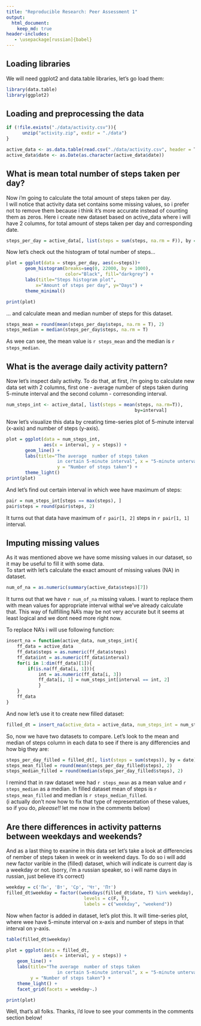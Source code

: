```yaml
---
title: "Reproducible Research: Peer Assessment 1"
output: 
  html_document:
    keep_md: true
header-includes:
   - \usepackage[russian]{babel}
---
```

## Loading libraries

We will need ggplot2 and data.table libraries, let's go load them:

```r
library(data.table)
library(ggplot2)
```


## Loading and preprocessing the data

```r
if (!file.exists("./data/activity.csv")){
      unzip("activity.zip", exdir = "./data")
}

active_data <- as.data.table(read.csv("./data/activity.csv", header = T))
active_data$date <- as.Date(as.character(active_data$date))
```


## What is mean total number of steps taken per day?

Now i'm going to calculate the total amount of steps taken per day.  
I will notice that activity data set contains some missing values, so i prefer not to remove them
because i think it's more accurate instead of counting them as zeros.
Here i create new dataset based on active_data where i will have 2 columns, for total amount of steps taken per day and corresponding date. 


```r
steps_per_day = active_data[, list(steps = sum(steps, na.rm = F)), by = date]
```

Now let's check out the histogram of total number of steps...

```r
plot = ggplot(data = steps_per_day, aes(x=steps))+
       geom_histogram(breaks=seq(0, 22000, by = 1000), 
                      color="Black", fill="darkgrey") + 
       labs(title="Steps histogram plot",
           x="Amount of steps per day", y="Days") +
       theme_minimal()

print(plot)
```

... and calculate mean and median number of steps for this dataset.

```r
steps_mean = round(mean(steps_per_day$steps, na.rm = T), 2)
steps_median = median(steps_per_day$steps, na.rm = T)
```

As wee can see, the mean value is `r steps_mean` and the median is `r steps_median`.

## What is the average daily activity pattern?

Now let's inspect daily activity. To do that, at first, i'm going to calculate new data set with 2 columns, first one - average number of steps taken during 5-minute interval and the second column - corresonding interval.

```r
num_steps_int <- active_data[, list(steps = mean(steps, na.rm=T)), 
                                                by=interval]
```

Now let's visualize this data by creating time-series plot of 5-minute interval (x-axis) and number of steps (y-axis).

```r
plot = ggplot(data = num_steps_int, 
              aes(x = interval, y = steps)) + 
       geom_line() + 
       labs(title="The average  number of steps taken 
                   in certain 5-minute interval", x = "5-minute unterval", 
                   y = "Number of steps taken") + 
       theme_light()
print(plot)
```

And let's find out certain interval in which wee have maximum of steps:

```r
pair = num_steps_int[steps == max(steps), ]
pair$steps = round(pair$steps, 2)
```

It turns out that data have maximum of `r pair[1, 2]` steps in `r pair[1, 1]` interval.

## Imputing missing values

As it was mentioned above we have some missing values in our dataset, so it may be useful to fill it with some data.  
To start with let's calculate the exact amount of missing values (NA) in dataset.

```r
num_of_na = as.numeric(summary(active_data$steps)[7])
```

It turns out that we have `r num_of_na` missing values. I want to replace them with mean values for appropriate interval withal we've already calculate that. This way of fullfilling NA's may be not very accurate but it seems at least logical and we dont need more right now.

To replace NA's i will use following function:

```r
insert_na = function(active_data, num_steps_int){
    ff_data = active_data
    ff_data$steps = as.numeric(ff_data$steps)
    ff_data$int = as.numeric(ff_data$interval)
    for(i in 1:dim(ff_data)[1]){
        if(is.na(ff_data[i, 1])){
            int = as.numeric(ff_data[i, 3])
            ff_data[i, 1] = num_steps_int[interval == int, 2]
            }
    }
    ff_data
}
```

And now let's use it to create new filled dataset:

```r
filled_dt = insert_na(active_data = active_data, num_steps_int = num_steps_int)
```

So, now we have two datasets to compare. Let's look to the mean and median of steps column in each data to see if there is any differencies and how big they are:

```r
steps_per_day_filled = filled_dt[, list(steps = sum(steps)), by = date]
steps_mean_filled = round(mean(steps_per_day_filled$steps), 2)
steps_median_filled = round(median(steps_per_day_filled$steps), 2)
```

I remind that in raw dataset wee had `r steps_mean` as a mean value and `r steps_median` as a median. In filled dataset mean of steps is `r steps_mean_filled` and median is `r steps_median_filled`.  
(i actually don't now how to fix that type of representation of these values, so if you do, *pleease!!* let me now in the comments below)

## Are there differences in activity patterns between weekdays and weekends?

And as a last thing to exanine in this data set let's take a look at differencies of nember of steps taken in week or in weekend days. To do so i will add new factor varible in the (filled) dataset, which will indicate is current day is a weekday or not. 
(sorry, i'm a russian speaker, so i will name days in russian, just believe it's correct)

```r
weekday = c('Пн', 'Вт', 'Ср', 'Чт', 'Пт')
filled_dt$weekday = factor((weekdays(filled_dt$date, T) %in% weekday), 
                             levels = c(F, T), 
                             labels = c("weekday", "weekend"))
```

Now when factor is added in dataset, let's plot this. It will time-series plot, where wee have 5-minute interval on x-axis and number of steps in that interval on y-axis.

```r

table(filled_dt$weekday)
```

```r
plot = ggplot(data = filled_dt, 
              aes(x = interval, y = steps)) + 
    geom_line() + 
    labs(title="The average  number of steps taken 
                   in certain 5-minute interval", x = "5-minute unterval", 
         y = "Number of steps taken") + 
    theme_light() + 
    facet_grid(facets = weekday~.)

print(plot)

```

Well, that's all folks. Thanks, i'd love to see your comments in the comments section below!